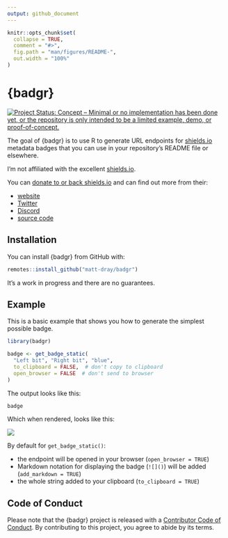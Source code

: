 ```yaml
---
output: github_document
---
```


<!-- README.md is generated from README.Rmd. Please edit that file -->

```r
knitr::opts_chunk$set(
  collapse = TRUE,
  comment = "#>",
  fig.path = "man/figures/README-",
  out.width = "100%"
)
```


# {badgr}

<!-- badges: start -->
[![Project Status: Concept – Minimal or no implementation has been done yet, or the repository is only intended to be a limited example, demo, or proof-of-concept.](https://www.repostatus.org/badges/latest/concept.svg)](https://www.repostatus.org/#concept)
<!-- badges: end -->

The goal of {badgr} is to use R to generate URL endpoints for [shields.io](https://shields.io/) metadata badges that you can use in your repository's README file or elsewhere.

I'm not affiliated with the excellent [shields.io](https://shields.io/).

You can [donate to or back shields.io](https://opencollective.com/shields) and can find out more from their:

* [website](https://shields.io/)
* [Twitter](https://twitter.com/Shields_io)
* [Discord](https://discord.com/invite/HjJCwm5)
* [source code](https://github.com/badges/shields)

## Installation

You can install {badgr} from GitHub with:

```r
remotes::install_github("matt-dray/badgr")
```

It's a work in progress and there are no guarantees.

## Example

This is a basic example that shows you how to generate the simplest possible badge.

```r
library(badgr)

badge <- get_badge_static(
  "Left bit", "Right bit", "blue",
  to_clipboard = FALSE,  # don't copy to clipboard
  open_browser = FALSE  # don't send to browser
)
```

The output looks like this:

```r
badge
```

Which when rendered, looks like this:

![](https://img.shields.io/badge/Left bit-Right bit-blue)

By default for `get_badge_static()`:

* the endpoint will be opened in your browser (`open_browser = TRUE`)
* Markdown notation for displaying the badge (`![]()`) will be added (`add_markdown = TRUE`)
* the whole string added to your clipboard (`to_clipboard = TRUE`)

## Code of Conduct

Please note that the {badgr} project is released with a [Contributor Code of Conduct](https://contributor-covenant.org/version/2/0/CODE_OF_CONDUCT.html). By contributing to this project, you agree to abide by its terms.
